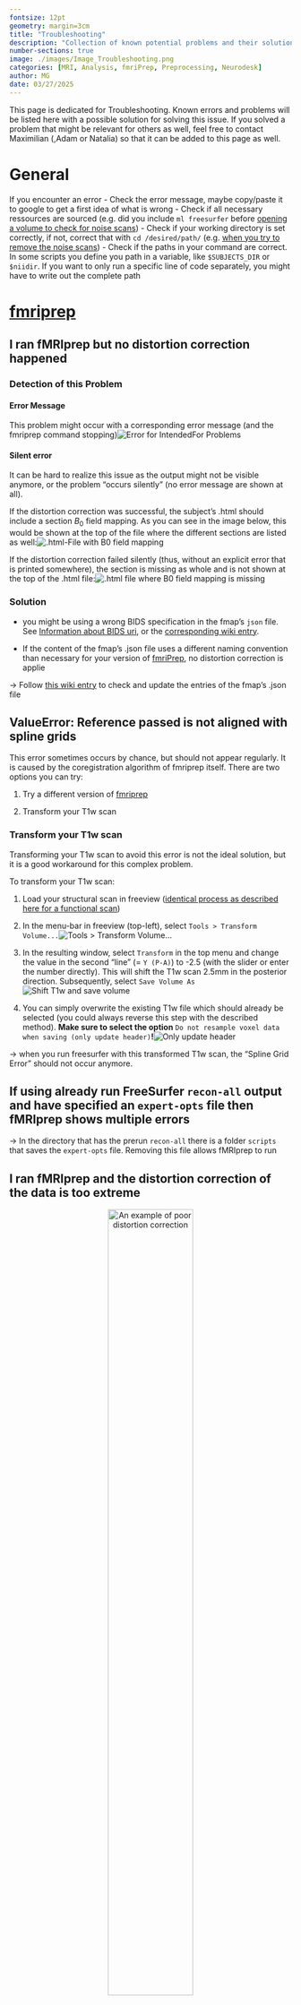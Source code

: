 ```yaml
---
fontsize: 12pt
geometry: margin=3cm
title: "Troubleshooting"
description: "Collection of known potential problems and their solutions"
number-sections: true
image: ./images/Image_Troubleshooting.png
categories: [MRI, Analysis, fmriPrep, Preprocessing, Neurodesk]
author: MG
date: 03/27/2025
---
```


This page is dedicated for Troubleshooting. Known errors and problems will be listed here with a possible solution for solving this issue. If you solved a problem that might be relevant for others as well, feel free to contact Maximilian (,Adam or Natalia) so that it can be added to this page as well.

# General

If you encounter an error - Check the error message, maybe copy/paste it to google to get a first idea of what is wrong - Check if all necessary ressources are sourced (e.g. did you include `ml freesurfer` before [opening a volume to check for noise scans](RemoveDenoisingScan.qmd#sec-OpenFreeview)) - Check if your working directory is set correctly, if not, correct that with `cd /desired/path/` (e.g. [when you try to remove the noise scans](RemoveDenoisingScan.qmd#sec-RemoveDenoising)) - Check if the paths in your command are correct. In some scripts you define you path in a variable, like `$SUBJECTS_DIR` or `$niidir`. If you want to only run a specific line of code separately, you might have to write out the complete path

# [fmriprep](run_fmriprep.qmd) {#sec-TroublesFmriprep}

## I ran fMRIprep but no distortion correction happened

### Detection of this Problem

#### Error Message

This problem might occur with a corresponding error message (and the fmriprep command stopping)![Error for IntendedFor Problems](./images/Troubleshooting/OtherIntendedFor_Error.png)

#### Silent error

It can be hard to realize this issue as the output might not be visible anymore, or the problem "occurs silently" (no error message are shown at all).

If the distortion correction was successful, the subject's .html should include a section $B_0$ field mapping. As you can see in the image below, this would be shown at the top of the file where the different sections are listed as well:![.html-File with B0 field mapping](./images/Troubleshooting/missingDistortionCorrection.png)

If the distortion correction failed silently (thus, without an explicit error that is printed somewhere), the section is missing as whole and is not shown at the top of the .html file:![.html file where B0 field mapping is missing](./images/Troubleshooting/MissingDC.png)

### Solution

-   you might be using a wrong BIDS specification in the fmap's `json` file. See [Information about BIDS uri](https://bids-specification.readthedocs.io/en/stable/common-principles.html#bids-uri), or the [corresponding wiki entry](check_IntendedFor_field.qmd).

-   If the content of the fmap's .json file uses a different naming convention than necessary for your version of [fmriPrep](run_fmriprep.qmd), no distortion correction is applie

$\to$ Follow [this wiki entry](check_IntendedFor_field.qmd) to check and update the entries of the fmap's .json file

## ValueError: Reference passed is not aligned with spline grids

This error sometimes occurs by chance, but should not appear regularly. It is caused by the coregistration algorithm of fmriprep itself. There are two options you can try:

1.  Try a different version of [fmriprep](run_fmriprep.qmd)

2.  Transform your T1w scan

### Transform your T1w scan

Transforming your T1w scan to avoid this error is not the ideal solution, but it is a good workaround for this complex problem.

To transform your T1w scan:

1.  Load your structural scan in freeview ([identical process as described here for a functional scan](RemoveDenoisingScan.qmd#sec-loadVolume))

2.  In the menu-bar in freeview (top-left), select `Tools > Transform Volume...`![Tools \> Transform Volume...](./images/Troubleshooting/Transform_T1w.png)

3.  In the resulting window, select `Transform` in the top menu and change the value in the second "line" (= `Y (P-A)`) to -2.5 (with the slider or enter the number directly). This will shift the T1w scan 2.5mm in the posterior direction. Subsequently, select `Save Volume As`![Shift T1w and save volume](./images/Troubleshooting/Transform_T1w_2.png)

4.  You can simply overwrite the existing T1w file which should already be selected (you could always reverse this step with the described method). **Make sure to select the option** `Do not resample voxel data when saving (only update header)`**!**![Only update header](./images/Troubleshooting/Transform_T1w_3.png)

$\to$ when you run freesurfer with this transformed T1w scan, the "Spline Grid Error" should not occur anymore.

## If using already run FreeSurfer `recon-all` output and have specified an `expert-opts` file then fMRIprep shows multiple errors

$\to$ In the directory that has the prerun `recon-all` there is a folder `scripts` that saves the `expert-opts` file. Removing this file allows fMRIprep to run

## I ran fMRIprep and the distortion correction of the data is too extreme

<center>

![An example of poor distortion correction](./images/poor_DC.png){width="60%"}

</center>

> This is an issue with certain issues of fMRIprep. Using fMRIprep version 20.2.7 may be needed to avoid the extreme distortion correction (newer versions of fMRIprep haven't been tested)

##  fmriprep fails silently (i.e. gives no error) on coregistering the functional to the structural scan

$\to$ the solution is (if your structural and functional scans are from the same session) to add the following flag:

    `--bold2t1w-init header`
